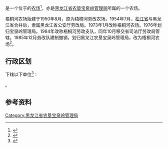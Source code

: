 {{中国乡级行政区|23/08/28/501/000
|行政区全称           = {{PAGENAMEBASE}}
|上级行政区           = [[黑龙江省农垦宝泉岭管理局|黑龙江省农垦宝泉岭管理局]]
}}

'''{{PAGENAMEBASE}}'''是一个位于{{PRC admin/fullname|23/08/28/501/000|3}}的[[农场|农场]]<ref>{{PRC admin/ref sgc|{{PRC admin/parent|23/08/28/501/000}}}}</ref>，亦是[[黑龙江省农垦宝泉岭管理局|黑龙江省农垦宝泉岭管理局]]所属的一个农场。

梧桐河农场始建于1950年8月，原为梧桐河劳改农场。1954年7月，[[松江省|松江省]]与黑龙江省合并后，隶属黑龙江省公安厅劳改局。1973年1月改称梧桐河农场。1976年划归宝泉岭管理局。1984年改称梧桐河劳改支队，同年10月移交省司法厅劳改局管辖。1985年12月劳改队建制撤销，划归黑龙江农垦宝泉岭管理局，改为梧桐河农场<ref>{{cite web |title=梧桐河农场 |url=http://zw.chinabdh.com/wthfarm/index.jhtml |website=黑龙江省农垦总局}}</ref>。

== 行政区划 ==
{{PAGENAMEBASE}}下辖以下单位<ref>{{PRC admin/ref sgc|23/08/28/501/000}}</ref>：

{{PRC admin/children|23/08/28/501/000}}。

== 参考资料 ==
{{reflist}}

{{黑龙江行政区划小作品}}
{{PRC admin/navcat|23/08/28/501/000}}
{{黑龙江省农垦总局}}

[[Category:黑龙江省农垦宝泉岭管理局|Category:黑龙江省农垦宝泉岭管理局]]